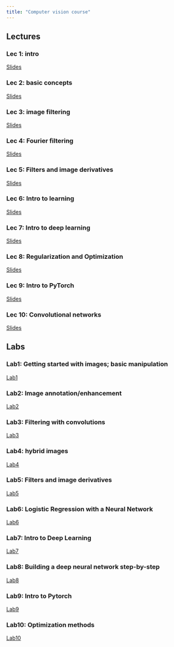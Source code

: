 ```yaml
---
title: "Computer vision course"
---
```


## Lectures

### Lec 1: intro
[Slides](./lec1.qmd)

### Lec 2: basic concepts
[Slides](./lec2.qmd)

### Lec 3: image filtering
[Slides](./lec3.qmd)

### Lec 4: Fourier filtering
[Slides](./lec4.qmd)

### Lec 5: Filters and image derivatives
[Slides](./lec5.qmd)

### Lec 6: Intro to learning
[Slides](./lec6.qmd)

### Lec 7: Intro to deep learning
[Slides](./lec7.qmd)

### Lec 8: Regularization and Optimization
[Slides](./lec8.qmd)

### Lec 9: Intro to PyTorch
[Slides](./lec9.qmd)

### Lec 10: Convolutional networks
[Slides](./lec10.qmd)

## Labs

### Lab1: Getting started with images; basic manipulation
[Lab1](./lab1.qmd)

### Lab2: Image annotation/enhancement
[Lab2](./lab2.qmd)

### Lab3: Filtering with convolutions
[Lab3](./lab3.qmd)

### Lab4: hybrid images
[Lab4](./lab4.qmd)

### Lab5: Filters and image derivatives
[Lab5](./lab5.qmd)

### Lab6: Logistic Regression with a Neural Network
[Lab6](./lab6.qmd)

### Lab7: Intro to Deep Learning
[Lab7](./lab7.qmd)

### Lab8: Building a deep neural network step-by-step
[Lab8](./lab8.qmd)

### Lab9: Intro to Pytorch
[Lab9](./lab9.qmd)

### Lab10: Optimization methods
[Lab10](./lab10.qmd)
